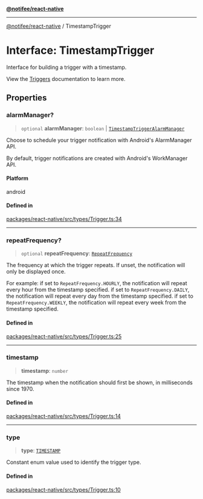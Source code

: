 [**@notifee/react-native**](react-native/reference/index)

***

[@notifee/react-native](react-native/reference/index) / TimestampTrigger

# Interface: TimestampTrigger

Interface for building a trigger with a timestamp.

View the [Triggers](/react-native/docs/triggers) documentation to learn more.

## Properties

### alarmManager?

> `optional` **alarmManager**: `boolean` | [`TimestampTriggerAlarmManager`](react-native/reference/Interface.TimestampTriggerAlarmManager)

Choose to schedule your trigger notification with Android's AlarmManager API.

By default, trigger notifications are created with Android's WorkManager API.

#### Platform

android

#### Defined in

[packages/react-native/src/types/Trigger.ts:34](https://github.com/invertase/notifee/blob/main/packages/react-native/src/types/Trigger.ts#L34)

***

### repeatFrequency?

> `optional` **repeatFrequency**: [`RepeatFrequency`](react-native/reference/Enumeration.RepeatFrequency)

The frequency at which the trigger repeats.
If unset, the notification will only be displayed once.

For example:
if set to `RepeatFrequency.HOURLY`, the notification will repeat every hour from the timestamp specified.
if set to `RepeatFrequency.DAILY`, the notification will repeat every day from the timestamp specified.
if set to `RepeatFrequency.WEEKLY`, the notification will repeat every week from the timestamp specified.

#### Defined in

[packages/react-native/src/types/Trigger.ts:25](https://github.com/invertase/notifee/blob/main/packages/react-native/src/types/Trigger.ts#L25)

***

### timestamp

> **timestamp**: `number`

The timestamp when the notification should first be shown, in milliseconds since 1970.

#### Defined in

[packages/react-native/src/types/Trigger.ts:14](https://github.com/invertase/notifee/blob/main/packages/react-native/src/types/Trigger.ts#L14)

***

### type

> **type**: [`TIMESTAMP`](react-native/reference/Enumeration.TriggerType#timestamp)

Constant enum value used to identify the trigger type.

#### Defined in

[packages/react-native/src/types/Trigger.ts:10](https://github.com/invertase/notifee/blob/main/packages/react-native/src/types/Trigger.ts#L10)
